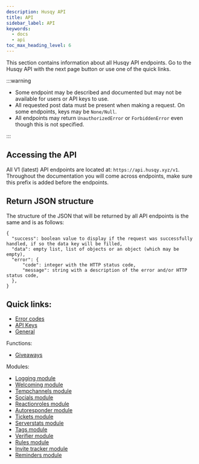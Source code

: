 ```yaml
---
description: Husqy API
title: API
sidebar_label: API
keywords:
  - docs
  - api
toc_max_heading_level: 6
---
```


This section contains information about all Husqy API endpoints. Go to the Husqy API with the next page button or use one of the quick links.

:::warning

- Some endpoint may be described and documented but may not be available for users or API keys to use.
- All requested post data must be present when making a request. On some endpoints, keys may be `None/Null`.
- All endpoints may return `UnauthorizedError` or `ForbiddenError` even though this is not specified.

:::

## Accessing the API

All V1 (latest) API endpoints are located at: `https://api.husqy.xyz/v1`. Throughout the documentation you will come across endpoints, make sure this prefix is added before the endpoints.

## Return JSON structure

The structure of the JSON that will be returned by all API endpoints is the same and is as follows:

```
{
  "success": boolean value to display if the request was successfully handled, if so the data key will be filled,
  "data": empty list, list of objects or an object (which may be empty),
  "error": {
      "code": integer with the HTTP status code,
      "message": string with a description of the error and/or HTTP status code,
  },
}
```

## Quick links:

- [Error codes](error-codes)
- [API Keys](api-keys)
- [General](general)

Functions:

- [Giveaways](api/functions/giveaways)

Modules:

- [Logging module](api/modules/logging)
- [Welcoming module](api/modules/welcoming)
- [Tempchannels module](api/modules/tempchannels)
- [Socials module](api/modules/socials)
- [Reactionroles module](api/modules/reactionroles)
- [Autoresponder module](api/modules/autoresponder)
- [Tickets module](api/modules/tickets)
- [Serverstats module](api/modules/serverstats)
- [Tags module](api/modules/tags)
- [Verifier module](api/modules/verifier)
- [Rules module](api/modules/rules)
- [Invite tracker module](api/modules/invite-tracker)
- [Reminders module](api/modules/reminders)

